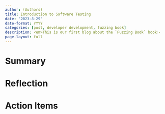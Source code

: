 ```yaml
---
author: (Authors)
title: Introduction to Software Testing
date: '2023-8-29'
date-format: YYYY
categories: [post, developer development, fuzzing book]
description: <em>This is our first blog about the `Fuzzing Book` book!</em>
page-layout: full
---
```


# Summary


# Reflection


# Action Items


